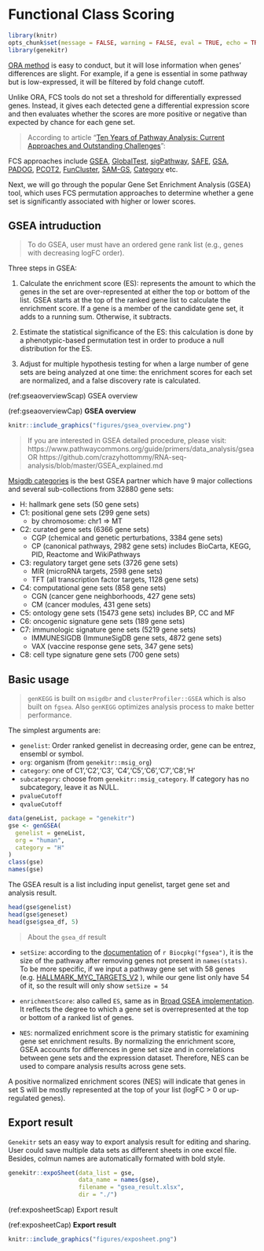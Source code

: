 # Functional Class Scoring {#functional-class-scoring-1}

```r
library(knitr)
opts_chunk$set(message = FALSE, warning = FALSE, eval = TRUE, echo = TRUE, cache = TRUE)
library(genekitr)
```

[ORA method](#ora-go-analysis) is easy to conduct, but it will lose information when genes' differences are slight. For example, if a gene is essential in some pathway but is low-expressed, it will be filtered by fold change cutoff.

Unlike ORA, FCS tools do not set a threshold for differentially expressed genes. Instead, it gives each detected gene a differential expression score and then evaluates whether the scores are more positive or negative than expected by chance for each gene set.

> According to article "[Ten Years of Pathway Analysis: Current Approaches and Outstanding Challenges](https://www.ncbi.nlm.nih.gov/pmc/articles/PMC3285573/)":

FCS approaches include [GSEA](https://www.gsea-msigdb.org/), [GlobalTest](https://www.ncbi.nlm.nih.gov/pmc/articles/PMC2712740/), [sigPathway](https://pubmed.ncbi.nlm.nih.gov/16174746), [SAFE](https://pubmed.ncbi.nlm.nih.gov/15647293), [GSA](https://scholar.google.com/scholar_lookup?journal=Ann+Appl+Stat&title=On+testing+the+significance+of+sets+of+genes&author=B+Efron&author=R+Tibshirani&volume=1&publication_year=2007&pages=107-129&), [PADOG](https://pubmed.ncbi.nlm.nih.gov/22713124), [PCOT2](https://pubmed.ncbi.nlm.nih.gov/16877751), [FunCluster](https://pubmed.ncbi.nlm.nih.gov/17007070), [SAM-GS](https://pubmed.ncbi.nlm.nih.gov/17612399), [Category](https://pubmed.ncbi.nlm.nih.gov/17127676) etc.

Next, we will go through the popular Gene Set Enrichment Analysis (GSEA) tool, which uses FCS permutation approaches to determine whether a gene set is significantly associated with higher or lower scores.

## GSEA intruduction {#gsea-introduction}

> To do GSEA, user must have an ordered gene rank list (e.g., genes with decreasing logFC order).

Three steps in GSEA:

1. Calculate the enrichment score (ES): represents the amount to which the genes in the set are over-represented at either the top or bottom of the list. GSEA starts at the top of the ranked gene list to calculate the enrichment score. If a gene is a member of the candidate gene set, it adds to a running sum. Otherwise, it subtracts.

2. Estimate the statistical significance of the ES: this calculation is done by a phenotypic-based permutation test in order to produce a null distribution for the ES.

3. Adjust for multiple hypothesis testing for when a large number of gene sets are being analyzed at one time: the enrichment scores for each set are normalized, and a false discovery rate is calculated.

(ref:gseaoverviewScap) GSEA overview

(ref:gseaoverviewCap) **GSEA overview**

```r
knitr::include_graphics("figures/gsea_overview.png")
```

> If you are interested in GSEA detailed procedure, please visit: https://www.pathwaycommons.org/guide/primers/data_analysis/gsea OR https://github.com/crazyhottommy/RNA-seq-analysis/blob/master/GSEA_explained.md

[Msigdb categories](http://www.gsea-msigdb.org/gsea/msigdb/collections.jsp) is the best GSEA partner which have 9 major collections and several sub-collections from 32880 gene sets: 

+ H: hallmark gene sets (50 gene sets)
+ C1: positional gene sets (299 gene sets)
  - by chromosome: chr1 => MT
+ C2: curated gene sets (6366 gene sets)
  - CGP (chemical and genetic perturbations, 3384 gene sets)
  - CP (canonical pathways, 2982 gene sets) includes BioCarta, KEGG, PID, Reactome and WikiPathways
+ C3: regulatory target gene sets (3726 gene sets)
  - MIR (microRNA targets, 2598 gene sets)
  - TFT (all transcription factor targets, 1128 gene sets)
+ C4: computational gene sets (858 gene sets)
  - CGN (cancer gene neighborhoods, 427 gene sets)
  - CM (cancer modules, 431 gene sets)
+ C5: ontology gene sets (15473 gene sets) includes BP, CC and MF
+ C6: oncogenic signature gene sets (189 gene sets)
+ C7: immunologic signature gene sets (5219 gene sets)
  - IMMUNESIGDB (ImmuneSigDB gene sets, 4872 gene sets)
  - VAX (vaccine response gene sets, 347 gene sets)
+ C8: cell type signature gene sets (700 gene sets)


## Basic usage {#gsea-basic-usage}

> `genKEGG` is built on `msigdbr` and `clusterProfiler::GSEA` which is also built on `fgsea`. Also `genKEGG` optimizes analysis process to make better performance. 

The simplest arguments are: 

- `genelist`: Order ranked genelist in decreasing order, gene can be entrez, ensembl or symbol.
- `org`: organism (from `genekitr::msig_org`)
- `category`: one of C1','C2','C3', 'C4','C5','C6','C7','C8','H'
- `subcategory`: choose from `genekitr::msig_category`. If category has no subcategory, leave it as NULL.
- `pvalueCutoff`
- `qvalueCutoff`

```r
data(geneList, package = "genekitr")
gse <- genGSEA(
  genelist = geneList,
  org = "human",
  category = "H"
)
class(gse)
names(gse)
```

The GSEA result is a list including input genelist, target gene set and analysis result.

```r
head(gse$genelist)
head(gse$geneset)
head(gse$gsea_df, 5)
```

> About the `gsea_df` result

- `setSize`: according to the [documentation](https://rdrr.io/github/ctlab/fgsea/man/fgseaLabel.html) of `r Biocpkg("fgsea")`, it is the size of the pathway after removing genes not present in `names(stats)`. To be more specific, if we input a pathway gene set with 58 genes (e.g. [HALLMARK_MYC_TARGETS_V2](https://www.gsea-msigdb.org/gsea/msigdb/cards/HALLMARK_MYC_TARGETS_V2.html) ), while our gene list only have 54 of it, so the result will only show `setSize = 54` 

- `enrichmentScore`: also called `ES`, same as in [Broad GSEA implementation](https://www.gsea-msigdb.org/gsea/doc/GSEAUserGuideFrame.html?Interpreting_GSEA). It reflects the degree to which a gene set is overrepresented at the top or bottom of a ranked list of genes. 

- `NES`: normalized enrichment score is the primary statistic for examining gene set enrichment results. By normalizing the enrichment score, GSEA accounts for differences in gene set size and in correlations between gene sets and the expression dataset. Therefore, NES can be used to compare analysis results across gene sets.

A positive normalized enrichment scores (NES) will indicate that genes in set S will be mostly represented at the top of your list (logFC > 0 or up-regulated genes). 

## Export result

`Genekitr` sets an easy way to export analysis result for editing and sharing. User could save multiple data sets as different sheets in one excel file. Besides, colmun names are automatically formated with bold style.

```r
genekitr::expoSheet(data_list = gse,
                    data_name = names(gse),
                    filename = "gsea_result.xlsx",
                    dir = "./")
```

(ref:exposheetScap) Export result

(ref:exposheetCap) **Export result**

```r
knitr::include_graphics("figures/exposheet.png")
```

